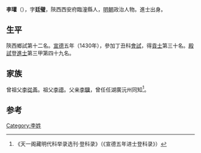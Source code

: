 {{Otheruses|other=名为李瓘的其他人物|李瓘}}
{{Otheruses|other=名为李廷璧的其他人物|李廷璧}}

'''李瓘'''（{{bd|1403年||？}}），字'''廷璧'''，陝西西安府臨潼縣人，[[明朝|明朝]]政治人物。進士出身。

== 生平 ==
陝西鄉試第十二名。[[宣德|宣德]]五年（1430年），參加丁丑科[[會試|會試]]，得[[貢士|貢士]]第三十名。[[殿試|殿試]]登[[進士|進士]]第三甲第四十九名。

== 家族 ==
曾祖父[[李從善|李從善]]。祖父[[李德|李德]]。父亲[[李驥|李驥]]，曾任任湖廣沅州同知<ref>《天一阁藏明代科举录选刊·登科录》（《宣德五年进士登科录》）</ref>。

==参考==
{{reflist}}

{{宣德五年庚戌科殿試金榜}}

{{Authority control}}

{{DEFAULTSORT:}}
[[Category:李姓|Category:李姓]]


{{明朝人物小作品}}